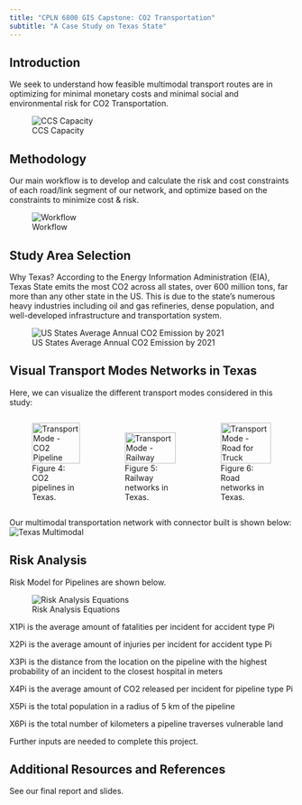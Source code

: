 ```yaml
---
title: "CPLN 6800 GIS Capstone: CO2 Transportation"
subtitle: "A Case Study on Texas State"
---
```


## Introduction

We seek to understand how feasible multimodal transport routes are in optimizing for minimal monetary costs and minimal social and environmental risk for CO2 Transportation. 

![CCS Capacity](images/CCS.png){fig-align="center" fig-cap="Figure 1: Carbon Capture Storage Capacity in Texas."}

## Methodology

Our main workflow is to develop and calculate the risk and cost constraints of each road/link segment of our network, and optimize based on the constraints to minimize cost & risk.

![Workflow](images/Workflow.png){fig-align="center" fig-cap="Figure 2: Workflow of the transport network analysis methodology."}

## Study Area Selection

Why Texas? According to the Energy Information Administration (EIA), Texas State emits the most CO2 across all states, over 600 million tons, far more than any other state in the US. This is due to the state's numerous heavy industries including oil and gas refineries, dense population, and well-developed infrastructure and transportation system. 

![US States Average Annual CO2 Emission by 2021](images/US-co2-state.png){fig-align="center" fig-cap="Figure 3: Average annual CO2 emissions by US states in 2021."}

## Visual Transport Modes Networks in Texas

Here, we can visualize the different transport modes considered in this study: 

<div style="display: flex; justify-content: space-around; align-items: flex-end;">
  <figure>
    <img src="images/texas_pipe.jpg" alt="Transport Mode - CO2 Pipeline" style="width: 100%; height: auto;">
    <figcaption>Figure 4: CO2 pipelines in Texas.</figcaption>
  </figure>
  <figure>
    <img src="images/texas_rail.jpg" alt="Transport Mode - Railway" style="width: 100%; height: auto;">
    <figcaption>Figure 5: Railway networks in Texas.</figcaption>
  </figure>
  <figure>
    <img src="images/texas_truck.jpg" alt="Transport Mode - Road for Truck" style="width: 100%; height: auto;">
    <figcaption>Figure 6: Road networks in Texas.</figcaption>
  </figure>
</div>

Our multimodal transportation network with connector built is shown below: 
![Texas Multimodal](images/texas2.jpg){fig-align="center" fig-cap="Figure 7: Texas multimodal transport network."}

## Risk Analysis

Risk Model for Pipelines are shown below. 

![Risk Analysis Equations](images/riskequation.png){fig-align="center" fig-cap="Figure 8: Equations for calculating risk in transport modes."}

X1Pi is the average amount of fatalities per incident for accident type Pi 

X2Pi is the average amount of injuries per incident for accident type Pi 

X3Pi is the distance from the location on the pipeline with the highest probability of an incident to the closest hospital in meters

X4Pi is the average amount of CO2 released per incident for pipeline type Pi 

X5Pi is the total population in a radius of 5 km of the pipeline

X6Pi is the total number of kilometers a pipeline traverses vulnerable land

::: {.callout-important}
Further inputs are needed to complete this project.
:::

## Additional Resources and References

See our final report and slides. 






 
